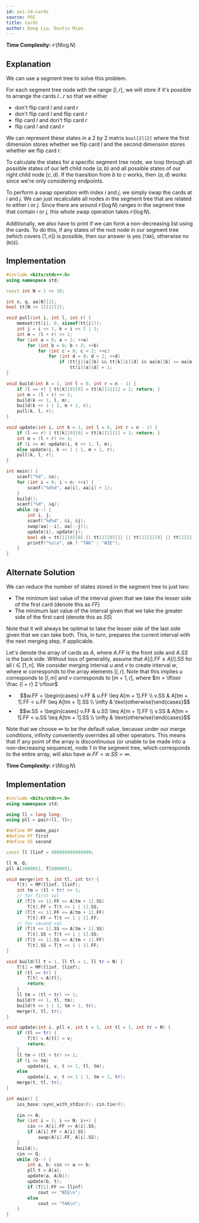 ```yaml
---
id: poi-14-cards
source: POI
title: Cards
author: Dong Liu, Dustin Miao
---
```


**Time Complexity:** $\mathcal O(N\log N)$

## Explanation

We can use a segment tree to solve this problem.

For each segment tree node with the range $[l, r]$, we will store if it's possible to arrange the cards $l\dots r$ so that we either

- don't flip card $l$ and card $r$
- don't flip card $l$ and flip card $r$
- flip card $l$ and don't flip card $r$
- flip card $l$ and card $r$

We can represent these states in a 2 by 2 matrix `bool[2][2]` where the first dimension stores whether we flip card $l$ and the second dimension stores whether we flip card $r$.

To calculate the states for a specific segment tree node, we loop through all possible states of our left child node $(a, b)$ and all possible states of our right child node $(c, d)$. If the transition from $b$ to $c$ works, then $(a, d)$ works since we're only considering endpoints.

To perform a swap operation with index $i$ and $j$, we simply swap the cards at $i$ and $j$. We can just recalculate all nodes in the segment tree that are related to either $i$ or $j$. Since there are around $\mathcal O(\log N)$ ranges in the segment tree that contain $i$ or $j$, this whole swap operation takes $\mathcal O(\log N)$.

Additionally, we also have to print if we can form a non-decreasing list using the cards. To do this, if any states of the root node in our segment tree (which covers $[1, n]$) is possible, then our answer is yes (`TAK`), otherwise no (`NIE`).

## Implementation
<LanguageSection>
	
<CPPSection>

```cpp
#include <bits/stdc++.h>
using namespace std;

const int N = 1 << 18;

int n, q, aa[N][2];
bool tt[N << 1][2][2];

void pull(int i, int l, int r) {
	memset(tt[i], 0, sizeof(tt[i]));
	int j = i << 1, k = i << 1 | 1;
	int m = (l + r) >> 1;
	for (int a = 0; a < 2; ++a)
		for (int b = 0; b < 2; ++b)
			for (int c = 0; c < 2; ++c)
				for (int d = 0; d < 2; ++d)
					if (tt[j][a][b] && tt[k][c][d] && aa[m][b] <= aa[m + 1][c])
						tt[i][a][d] = 1;
}

void build(int k = 1, int l = 0, int r = n - 1) {
	if (l == r) { tt[k][0][0] = tt[k][1][1] = 1; return; }
	int m = (l + r) >> 1;
	build(k << 1, l, m);
	build(k << 1 | 1, m + 1, r);
	pull(k, l, r);
}

void update(int i, int k = 1, int l = 0, int r = n - 1) {
	if (l == r) { tt[k][0][0] = tt[k][1][1] = 1; return; }
	int m = (l + r) >> 1;
	if (i <= m) update(i, k << 1, l, m);
	else update(i, k << 1 | 1, m + 1, r);
	pull(k, l, r);
}

int main() {
	scanf("%d", &n);
	for (int i = 0; i < n; ++i) {
		scanf("%d%d", aa[i], aa[i] + 1); 
	}
	build();
	scanf("%d", &q);
	while (q--) {
		int i, j;
		scanf("%d%d", &i, &j);
		swap(aa[--i], aa[--j]);
		update(i), update(j);
		bool ok = tt[1][0][0] || tt[1][0][1] || tt[1][1][0] || tt[1][1][1];
		printf("%s\n", ok ? "TAK" : "NIE");
	}
}
```
</CPPSection>
	
</LanguageSection>

## Alternate Solution 

We can reduce the number of states stored in the segment tree to just two:
- The minimum last value of the interval given that we take the lesser side of the first card (denote this as $FF$)
- The minimum last value of the interval given that we take the greater side of the first card (denote this as $SS$)
	
Note that it will always be optimal to take the lesser side of the last side given that we can take both. This, in turn, prepares the current interval with the next merging step, if applicable. 

Let's denote the array of cards as $A$, where $A.FF$ is the front side and $A.SS$ is the back side. Without loss of generality, assume that $A[i].FF \leq A[i].SS$ for all $i \in [1, n]$. We consider merging interval $u$ and $v$ to create interval $w$, where $w$ corresponds to the array elements $[l, r]$. Note that this implies $u$ corresponds to $[l, m]$ and $v$ corresponds to $[m + 1, r]$, where $m = \lfloor \frac {l + r} 2 \rfloor$
- $$w.FF = \begin{cases} v.FF & u.FF \leq A[m + 1].FF \\ v.SS & A[tm + 1].FF < u.FF \leq A[tm + 1].SS \\ \infty & \text{otherwise}\end{cases}$$
- $$w.SS = \begin{cases} v.FF & u.SS \leq A[m + 1].FF \\ v.SS & A[tm + 1].FF < u.SS \leq A[tm + 1].SS \\ \infty & \text{otherwise}\end{cases}$$

Note that we choose $\infty$ to be the default value, because under our merge conditions, infinity conveniently overrides all other operators. This means that if any point of the array is discontinuous (or unable to be made into a non-decreasing sequence), node $1$ in the segment tree, which corresponds to the entire array, will also have $w.FF = w.SS = \infty$.

**Time Complexity:** $\mathcal{O}(N\log{N})$

## Implementation
<LanguageSection>
	
<CPPSection>
	
```cpp
#include <bits/stdc++.h>
using namespace std;

using ll = long long;
using pll = pair<ll, ll>;

#define MP make_pair
#define FF first
#define SS second

const ll llinf = 999999999999999;

ll N, Q;
pll A[200005], T[800005];

void merge(int t, int tl, int tr) {
	T[t] = MP(llinf, llinf);
	int tm = (tl + tr) >> 1;
	// for first val
	if (T[t << 1].FF <= A[tm + 1].SS)
		T[t].FF = T[t << 1 | 1].SS;
	if (T[t << 1].FF <= A[tm + 1].FF)
		T[t].FF = T[t << 1 | 1].FF;
	// for second val
	if (T[t << 1].SS <= A[tm + 1].SS)
		T[t].SS = T[t << 1 | 1].SS;
	if (T[t << 1].SS <= A[tm + 1].FF)
		T[t].SS = T[t << 1 | 1].FF;
}

void build(ll t = 1, ll tl = 1, ll tr = N) {
	T[t] = MP(llinf, llinf);
	if (tl == tr) {
		T[t] = A[tl];
		return;
	}
	ll tm = (tl + tr) >> 1;
	build(t << 1, tl, tm);
	build(t << 1 | 1, tm + 1, tr);
	merge(t, tl, tr);
}

void update(int i, pll v, int t = 1, int tl = 1, int tr = N) {
	if (tl == tr) {
		T[t] = A[tl] = v;
		return;
	}
	ll tm = (tl + tr) >> 1;
	if (i <= tm)
		update(i, v, t << 1, tl, tm);
	else 
		update(i, v, t << 1 | 1, tm + 1, tr);
	merge(t, tl, tr);
}

int main() {
	ios_base::sync_with_stdio(0); cin.tie(0);
	
	cin >> N;
	for (int i = 1; i <= N; i++) {
		cin >> A[i].FF >> A[i].SS;
		if (A[i].FF > A[i].SS)
			swap(A[i].FF, A[i].SS);
	}   
	build();
	cin >> Q;
	while (Q--) {
		int a, b; cin >> a >> b;
		pll t = A[a];
		update(a, A[b]);
		update(b, t);
		if (T[1].FF == llinf)
			cout << "NIE\n";
		else 
			cout << "TAK\n";
	}
}
```
</CPPSection>
	
</LanguageSection>
